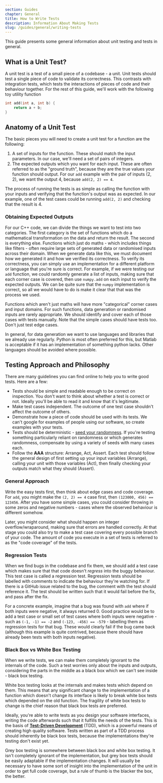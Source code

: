 ```yaml
---
section: Guides
chapter: General
title: How to Write Tests
description: Information About Making Tests
slug: /guides/general/writing-tests
---
```


This guide presents some general information about unit testing and tests in general.

## What is a Unit Test?

A unit test is a test of a small piece of a codebase - a unit. Unit tests should test a single piece of code to validate its correctness. This contrasts with integration tests, which tests the interactions of pieces of code and their behaviour together. For the rest of this guide, we'll work with the following toy utility function

```cpp
int add(int a, int b) {
    return a + b;
}
```

## Anatomy of a Unit Test

The basic pieces you will need to create a unit test for a function are the following:

1. A set of inputs for the function. These should match the input parameters. In our case, we'll need a set of pairs of integers.
2. The expected outputs which you want for each input. These are often referred to as the "ground truth", because they are the true values your function should output. For our `add` example with the pair of inputs (2, 2), we want the output 4, because `add(2, 2) == 4`.

The process of running the tests is as simple as calling the function with your inputs and verifying that the function's output was as expected. In our example, one of the test cases could be running `add(2, 2)` and checking that the result is 4.

### Obtaining Expected Outputs

For our C++ code, we can divide the things we want to test into two categories. The first category is the set of functions which do a mathematical transformation on the data and return the result. The second is everything else. Functions which just do maths - which includes things like filters - often require large sets of generated data or randomised inputs across their domain. When we generate data like this, we must document how we generated it and how we verified its correctness. To verify its correctness, you can simply use an implementation for a different platform or language that you're sure is correct. For example, if we were testing our `add` function, we could randomly generate a list of inputs, making sure that each corner case is covered, then use `numpy.add` on each input to verify the expected outputs. We can be quite sure that the `numpy` implementation is correct, so all we would have to do is make it clear that that was the process we used.

Functions which aren't just maths will have more "categorical" corner cases and input domains. For such functions, data generation or randomised inputs are rarely appropriate. We should identify and cover each of those cases with tests manually. Note that the simple cases should have tests too. Don't just test edge cases.

In general, for data generation we want to use languages and libraries that we already use regularly. Python is most often preferred for this, but Matlab is acceptable if it has an implementation of something python lacks. Other languages should be avoided where possible.

## Testing Approach and Philosophy

There are many guidelines you can find online to help you to write good tests. Here are a few:

- Tests should be simple and readable enough to be correct on inspection. You don't want to think about whether a test is correct or not. Ideally you'll be able to read it and know that it's legitimate.
- Make test cases independent. The outcome of one test case shouldn't affect the outcome of others.
- Demonstrate how a piece of code should be used with its tests. We can't google for examples of people using our software, so create examples with your tests.
- Tests should be deterministic - [seed your randomness](https://en.wikipedia.org/wiki/Random_seed). If you're testing something particularly reliant on randomness or which generates randomness, compensate by using a variety of seeds with many cases each.
- Follow the **AAA** structure: Arrange, Act, Assert. Each test should follow the general design of first setting up your input variables (Arrange), calling your unit with those variables (Act), then finally checking your outputs match what they should (Assert).

### General Approach

Write the easy tests first, then think about edge cases and code coverage. For `add`, you might make the `(2, 2) == 4` case first, then `(123000, 456) == 123456`. After you have some simple cases, you could consider throwing in some zeros and negative numbers - cases where the observed behaviour is different somehow.

Later, you might consider what should happen on integer overflow/wraparound, making sure that errors are handled correctly. At that stage you could also try to make a test case covering every possible branch of your code. The amount of code you execute in a set of tests is referred to as the "code coverage" of the tests.

### Regression Tests

When we find bugs in the codebase and fix them, we should add a test case which makes sure that that code doesn't _regress_ into the buggy behaviour. This test case is called a regression test. Regression tests should be labelled with comments to indicate the behaviour they're watching for. If there is a GitHub issue related to the bug, the comment with the test should reference it. The test should be written such that it would fail before the fix, and pass after the fix.

For a concrete example, imagine that a bug was found with `add` where if both inputs were negative, it always returned 0. Good practice would be to add a test case or small set of test cases where both inputs were negative - such as `(-1, -1) == -2` and `(-123, -456) == -579` - labelling them as regression tests for that bug. These would clearly fail if the bug came back (although this example is quite contrived, because there should have already been tests with both inputs negative).

### Black Box vs White Box Testing

When we write tests, we can make them completely ignorant to the internals of the code. Such a test worries only about the inputs and outputs, considering the parts in the middle as a black box which we can't see inside - black box testing.

White box testing looks at the internals and makes tests which depend on them. This means that any significant change to the implementation of a function which doesn't change its interface is likely to break white box tests which depended on the old function. The fragility of white box tests to change is the chief reason that black box tests are preferred.

Ideally, you're able to write tests as you design your software interfaces, writing the code afterwards such that it fulfills the needs of the tests. This is the basis of [**Test-Driven Development**](https://en.wikipedia.org/wiki/Test-driven_development) (TDD), which is a powerful means of creating high quality software. Tests written as part of a TDD process should inherently be black box tests, because the implementations they're testing don't exist yet.

Grey box testing is somewhere between black box and white box testing. It isn't completely ignorant of the implementation, but grey box tests should be easily adaptable if the implementation changes. It will usually be necessary to have some sort of insight into the implementation of the unit in order to get full code coverage, but a rule of thumb is the blacker the box, the better.
